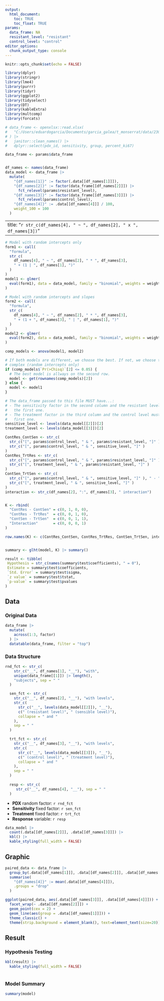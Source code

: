 ```yaml
---
output:
  html_document:
    toc: TRUE
    toc_float: TRUE
params:
  data_frame: NA
  resistant_level: "resistant"
  control_level: "control"
editor_options: 
  chunk_output_type: console
---
```


```r
knitr::opts_chunk$set(echo = FALSE)

library(dplyr)
library(stringr)
library(lme4)
library(purrr)
library(tidyr)
library(ggplot2)
library(tidyselect)
library(DT)
library(kableExtra)
library(multcomp)
library(forcats)
```


```r

# data_frame <- openxlsx::read.xlsx(
#   "C:/Users/eduardogarcia/Documents/garcia_galea/t_monserrat/data/230322 table example for r script.xlsx"
# ) |>
#   janitor::clean_names() |>
#   dplyr::select(pdx_id, sensitivity, group, percent_ki67)

data_frame <- params$data_frame


df_names <- names(data_frame)
data_model <- data_frame |>
  mutate(
    "{df_names[1]}" := factor(.data[[df_names[1]]]),
    "{df_names[2]}" := factor(data_frame[[df_names[2]]]) |>
      fct_relevel(params$resistant_level),
    "{df_names[3]}" := factor(data_frame[[df_names[3]]]) |>
      fct_relevel(params$control_level),
    "{df_names[4]}" := .data[[df_names[4]]] / 100,
    weight_100 = 100
  )
```

---
title: "`r str_c(df_names[4], " ~ ", df_names[2], " x ", df_names[3])`"
---

```r

# Model with random intercepts only
form1 <- call(
  "formula",
  str_c(
    df_names[4], " ~ ", df_names[2], " * ", df_names[3],
    " + (1 | ", df_names[1], ")"
  )
)
model1 <- glmer(
  eval(form1), data = data_model, family = "binomial", weights = weight_100
)

# Model with random intercepts and slopes
form2 <- call(
  "formula",
  str_c(
    df_names[4], " ~ ", df_names[2], " * ", df_names[3],
    " + (1 + ", df_names[3], " | ", df_names[1], ")"
  )
)
model2 <- glmer(
  eval(form2), data = data_model, family = "binomial", weights = weight_100
)

comp_models <- anova(model1, model2)

# If both models are different, we choose the best. If not, we choose the less
# complex (random intercepts only)
if (comp_models$`Pr(>Chisq)`[2] <= 0.05) {
  # The best model is allways on the second row.
  model <- get(rownames(comp_models)[2])
} else {
  model <- model1
}

```

```r

# The data_frame passed to this file MUST have...:
# - The sensitivity factor in the second column and the resistant level must be
#   the first one.
# - The treatment factor in the third column and the control level must be the 
#   first one.
sensitive_level <- levels(data_model[[2]])[2]
treatment_level <- levels(data_model[[3]])[2]

ContRes_ContSen <- str_c(
  str_c("[", params$control_level, " & ", params$resistant_level, "]" ), " - ",
  str_c("[", params$control_level, " & ", sensitive_level, "]" )
)
ContRes_TrtRes <- str_c(
  str_c("[", params$control_level, " & ", params$resistant_level, "]" ), " - ",
  str_c("[", treatment_level, " & ", params$resistant_level, "]" )
)
ContSen_TrtSen <- str_c(
  str_c("[", params$control_level, " & ", sensitive_level, "]" ), " - ",
  str_c("[", treatment_level, " & ", sensitive_level, "]" )
)
interaction <- str_c(df_names[2], ":", df_names[3], " interaction")


K <- rbind(
  "ContRes - ContSen" = c(0, 1, 0, 0),
  "ContRes - TrtRes"  = c(0, 0, 1, 0),
  "ContSen - TrtSen"  = c(0, 0, 1, 1),
  "Interaction"       = c(0, 0, 0, 1)
)

row.names(K) <- c(ContRes_ContSen, ContRes_TrtRes, ContSen_TrtSen, interaction)


summary <- glht(model, K) |> summary()

result <- tibble(
 Hypothesis = str_c(names(summary$test$coefficients), " = 0"),
 Estimate = summary$test$coefficients,
 `Std. Error` = summary$test$sigma,
 `z value` = summary$test$tstat,
 `p-value` = summary$test$pvalues
)

```


## Data

### Original Data

```r
data_frame |> 
  mutate(
    across(1:3, factor)
  ) |> 
  datatable(data_frame, filter = "top")

```

### Data Structure

```r
rnd_fct <- str_c(
    str_c("__", df_names[1], "__"), "with",
    unique(data_frame[[1]]) |> length(),
    "subjects", sep = " "
  )

  sen_fct <- str_c(
    str_c("__", df_names[2], "__"), "with levels",
    str_c(
      str_c("__", levels(data_model[[2]]), "__"),
      c(" (resistant level)", " (sensible level)"),
      collapse = " and "
    ),
    sep = " "
  )

  trt_fct <- str_c(
    str_c("__", df_names[3], "__"), "with levels",
    str_c(
      str_c("__", levels(data_model[[3]]), "__"),
      c(" (control level)", " (treatment level)"),
      collapse = " and "
    ),
    sep = " "
  )
  
  resp <- str_c(
     str_c("__", df_names[4], "__"), sep = " "
  )


```


- **PDX** random factor: `r rnd_fct`
- **Sensitivity** fixed factor: `r sen_fct`
- **Treatment** fixed factor: `r trt_fct`
- **Response** variable: `r resp`

```r

data_model |> 
  count(.data[[df_names[2]]], .data[[df_names[3]]]) |> 
  kbl() |> 
  kable_styling(full_width = FALSE)

```


## Graphic

```r

paired_data <- data_frame |> 
  group_by(.data[[df_names[1]]], .data[[df_names[2]]], .data[[df_names[3]]]) |> 
  summarise(
    "{df_names[4]}" := mean(.data[[df_names[4]]]),
    .groups = "drop"
  )

ggplot(paired_data, aes(.data[[df_names[3]]], .data[[df_names[4]]])) +
  facet_wrap(~ .data[[df_names[2]]]) +
  geom_point(cex = 2) +
  geom_line(aes(group = .data[[df_names[1]]])) +
  theme_classic() +
  theme(strip.background = element_blank(), text=element_text(size=20))


```


## Result

### Hypothesis Testing
```r

kbl(result) |> 
  kable_styling(full_width = FALSE)
 
```

### Model Summary
```r

summary(model)

```





